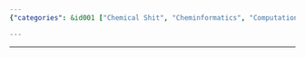 ```yaml
---
{"categories": &id001 ["Chemical Shit", "Cheminformatics", "Computational Chemistry", "Chemical Analysis", "Software Tools", "Chemical Reactions", "Chemical Properties"], "category": "Cheminformatics", "date": "2022-08-29 09:53:13", "description": "This text discusses the topic of 'chemical shit' and 'cheminformatics,' which is a field that utilizes computational methods and software tools to analyze chemical structures, properties, and reactions. The phrase 'chemical shit' may refer to a specific issue or problem within this field, but additional context is required for clarity.", "tags": *id001, "title": "chemical shit, cheminformatics"}

---
```


------

